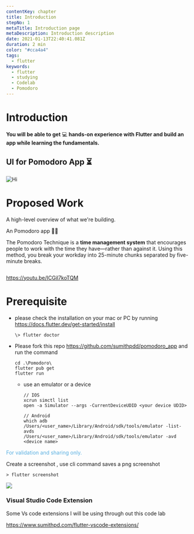 ```yaml
---
contentKey: chapter
title: Introduction
stepNo: 1
metaTitle: Introduction page
metaDescription: Introduction description
date: 2021-01-13T22:40:41.081Z
duration: 2 min
color: "#cca4a4"
tags:
  - flutter
keywords:
  - flutter
  - studying
  - Codelab
  - Pomodoro
---
```

# Introduction

**You will be able to get** 💻 **hands-on experience with Flutter and build an app while learning the fundamentals.**

## UI for Pomodoro App ⏳

![Hi](https://res.cloudinary.com/sitecore/image/upload/c_limit,q_80,w_2000/v1645615862/pomodoro_app/FlutterPomodoroApp_screens_ktfroz.png)

# Proposed Work

A high-level overview of what we're building.

An Pomodoro app 🧑‍💻

The Pomodoro Technique is a **time management system** that encourages people to work with the time they have—rather than against it. Using this method, you break your workday into 25-minute chunks separated by five-minute breaks.

![]()

https://youtu.be/ICGil7koTQM

# Prerequisite

* please check the installation on your mac or PC by running <https://docs.flutter.dev/get-started/install>

  ```
  \> flutter doctor
  ```
* Please fork this repo https://github.com/sumithpdd/pomodoro_app and run the command

  ```
  cd .\Pomodoro\
  flutter pub get
  flutter run
  ```

  * use an emulator or a device

    ```
    // IOS
    xcrun simctl list
    open -a Simulator --args -CurrentDeviceUDID <your device UDID>

    // Android
    which adb
    /Users/<user_name>/Library/Android/sdk/tools/emulator -list-avds
    /Users/<user_name>/Library/Android/sdk/tools/emulator -avd <device name>
    ```

<span style="color:#59afe1"> For validation and sharing only.</span>

Create a screenshot , use cli command saves a png screenshot

```
> flutter screenshot
```

![](https://res.cloudinary.com/sitecore/image/upload/c_limit,q_80,w_2000/v1645615934/pomodoro_app/01_home_screen_ypvigh.png)

### Visual Studio Code Extension

Some Vs code extensions I will be using through out this code lab

<https://www.sumithpd.com/flutter-vscode-extensions/>